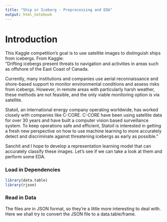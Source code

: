 ```yaml
---
title: "Ship or Iceberg - Preprocessing and EDA"
output: html_notebook
---
```


# Introduction

This Kaggle competition's goal is to use satellite images to distinguish ships from icebergs. From Kaggle:  
"Drifting icebergs present threats to navigation and activities in areas such as offshore of the East Coast of Canada.  

Currently, many institutions and companies use aerial reconnaissance and shore-based support to monitor environmental conditions and assess risks from icebergs. However, in remote areas with particularly harsh weather, these methods are not feasible, and the only viable monitoring option is via satellite.  

Statoil, an international energy company operating worldwide, has worked closely with companies like C-CORE. C-CORE have been using satellite data for over 30 years and have built a computer vision based surveillance system. To keep operations safe and efficient, Statoil is interested in getting a fresh new perspective on how to use machine learning to more accurately detect and discriminate against threatening icebergs as early as possible."  

Sanchit and I hope to develop a representation learning model that can accurately classify these images. Let's see if we can take a look at them and perform some EDA.  

### Load in Dependencies  

```r
library(data.table)
library(rjson)
```

### Read in Data  

The files are in JSON format, so they're a little more interesting to deal with. Here we shall try to convert the JSON file to a data.table/frame.  


```r

```


